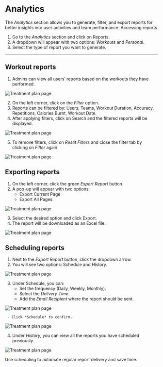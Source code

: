 
# Analytics

The *Analytics* section allows you to generate, filter, and export reports for better insights into user activities and team performance.
Accessing reports
1. Go to the *Analytics* section and click on Reports.
1. A dropdown will appear with two options: *Workouts* and *Personal*.
1. Select the type of report you want to generate.

---

## Workout reports

 1. Admins can view all users’ reports based on the workouts they have performed.

![Treatment plan page](/img/WorkoutReport1.webp)

 2. On the left corner, click on the *Filter* option.
 1. Reports can be filtered by: Users, Teams, Workout Duration, Accuracy, Repetitions, Calories Burnt, Workout Date.
 1. After applying filters, click on Search and the filtered reports will be displayed.

![Treatment plan page](/img/WorkoutReport2.webp)

 5. To remove filters, click on *Reset Filters* and close the filter tab by clicking on *Filter* again.

![Treatment plan page](/img/WorkoutReport3.webp)

## Exporting reports

 1. On the left corner, click the green *Export Report* button.
 1. A pop-up will appear with two options:
    - Export Current Page
    - Export All Pages

![Treatment plan page](/img/WorkoutReport4.webp)

 3. Select the desired option and click Export.
 3. The report will be downloaded as an Excel file.

![Treatment plan page](/img/WorkoutReport5.webp)

## Scheduling reports

 1. Next to the *Export Report* button, click the dropdown arrow.
 1. You will see two options: Schedule and History.

![Treatment plan page](/img/WorkoutReport7.webp)

 3. Under Schedule, you can:
     - Set the frequency (Daily, Weekly, Monthly).
     - Select the *Delivery Time*.
     - Add the *Email Recipient* where the report should be sent.

![Treatment plan page](/img/WorkoutReport6.webp)

     - Click *Schedule* to confirm.

![Treatment plan page](/img/WorkoutReport8.webp)

 4. Under *History*, you can view all the reports you have scheduled previously.

![Treatment plan page](/img/WorkoutReport9.webp)

<Admonition type="tip" title="Scheduling">
  Use scheduling to automate regular report delivery and save time.
</Admonition>
